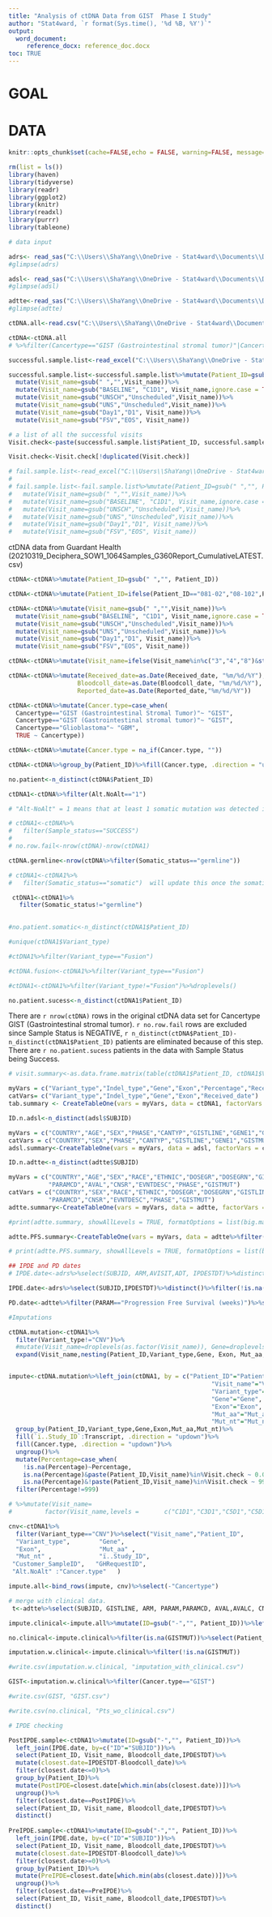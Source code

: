 ```yaml
---
title: "Analysis of ctDNA Data from GIST  Phase I Study"
author: "Stat4ward, `r format(Sys.time(), '%d %B, %Y')`"
output:
  word_document:
     reference_docx: reference_doc.docx
toc: TRUE
---
```

\pagebreak

# GOAL

# DATA

```r
knitr::opts_chunk$set(cache=FALSE,echo = FALSE, warning=FALSE, message=FALSE, fig.width = 6.5, fig.height = 6.5)

rm(list = ls())
library(haven)
library(tidyverse)
library(readr)
library(ggplot2)
library(knitr)
library(readxl)
library(purrr)
library(tableone)

# data input

adrs<- read_sas("C:\\Users\\ShaYang\\OneDrive - Stat4ward\\Documents\\Deciphera\\Phase I\\GIST\\adrs.sas7bdat")
#glimpse(adrs)

adsl<- read_sas("C:\\Users\\ShaYang\\OneDrive - Stat4ward\\Documents\\Deciphera\\Phase I\\GIST\\adsl.sas7bdat")
#glimpse(adsl)

adtte<-read_sas("C:\\Users\\ShaYang\\OneDrive - Stat4ward\\Documents\\Deciphera\\Phase I\\GIST\\adtte.sas7bdat")
#glimpse(adtte)

ctDNA.all<-read.csv("C:\\Users\\ShaYang\\OneDrive - Stat4ward\\Documents\\Deciphera\\Phase I\\GIST\\20210319_Deciphera_SOW1_1064Samples_G360Report_CumulativeLATEST.csv")

ctDNA<-ctDNA.all
# %>%filter(Cancertype=="GIST (Gastrointestinal stromal tumor)"|Cancertype=="GIST (Gastrointestinal Stromal Tumor)")

successful.sample.list<-read_excel("C:\\Users\\ShaYang\\OneDrive - Stat4ward\\Documents\\Deciphera\\Phase I\\GIST\\Copy of 20210209_Deciphera_SOW1_1064Samples_G360Report_Successful_Failed.xlsx", sheet="Successful ")

successful.sample.list<-successful.sample.list%>%mutate(Patient_ID=gsub(" ","", Patient_ID))%>%
  mutate(Visit_name=gsub(" ","",Visit_name))%>%
  mutate(Visit_name=gsub("BASELINE", "C1D1", Visit_name,ignore.case = TRUE))%>%
  mutate(Visit_name=gsub("UNSCH","Unscheduled",Visit_name))%>%
  mutate(Visit_name=gsub("UNS","Unscheduled",Visit_name))%>%
  mutate(Visit_name=gsub("Day1","D1", Visit_name))%>%
  mutate(Visit_name=gsub("FSV","EOS", Visit_name))

# a list of all the successful visits
Visit.check<-paste(successful.sample.list$Patient_ID, successful.sample.list$Visit_name)

Visit.check<-Visit.check[!duplicated(Visit.check)]

# fail.sample.list<-read_excel("C:\\Users\\ShaYang\\OneDrive - Stat4ward\\Documents\\Deciphera\\Phase I\\GIST\\Copy of 20210209_Deciphera_SOW1_1064Samples_G360Report_Successful_Failed.xlsx", sheet="Failed")
# 
# fail.sample.list<-fail.sample.list%>%mutate(Patient_ID=gsub(" ","", Patient_ID))%>%
#   mutate(Visit_name=gsub(" ","",Visit_name))%>%
#   mutate(Visit_name=gsub("BASELINE", "C1D1", Visit_name,ignore.case = TRUE))%>%
#   mutate(Visit_name=gsub("UNSCH","Unscheduled",Visit_name))%>%
#   mutate(Visit_name=gsub("UNS","Unscheduled",Visit_name))%>%
#   mutate(Visit_name=gsub("Day1","D1", Visit_name))%>%
#   mutate(Visit_name=gsub("FSV","EOS", Visit_name))


```

ctDNA data from Guardant Health (20210319_Deciphera_SOW1_1064Samples_G360Report_CumulativeLATEST.csv)
```r

ctDNA<-ctDNA%>%mutate(Patient_ID=gsub(" ","", Patient_ID))

ctDNA<-ctDNA%>%mutate(Patient_ID=ifelse(Patient_ID=="081-02","08-102",Patient_ID))

ctDNA<-ctDNA%>%mutate(Visit_name=gsub(" ","",Visit_name))%>%
  mutate(Visit_name=gsub("BASELINE", "C1D1", Visit_name,ignore.case = TRUE))%>%
  mutate(Visit_name=gsub("UNSCH","Unscheduled",Visit_name))%>%
  mutate(Visit_name=gsub("UNS","Unscheduled",Visit_name))%>%
  mutate(Visit_name=gsub("Day1","D1", Visit_name))%>%
  mutate(Visit_name=gsub("FSV","EOS", Visit_name))

ctDNA<-ctDNA%>%mutate(Visit_name=ifelse(Visit_name%in%c("3","4","8")&str_detect(Customer_SampleID, "BASE"),"C1D1",Visit_name))

ctDNA<-ctDNA%>%mutate(Received_date=as.Date(Received_date, "%m/%d/%Y"),
                   Bloodcoll_date=as.Date(Bloodcoll_date, "%m/%d/%Y"),
                   Reported_date=as.Date(Reported_date,"%m/%d/%Y"))

ctDNA<-ctDNA%>%mutate(Cancer.type=case_when(
  Cancertype=="GIST (Gastrointestinal Stromal Tumor)"~ "GIST",
  Cancertype=="GIST (Gastrointestinal stromal tumor)"~ "GIST",
  Cancertype=="Glioblastoma"~ "GBM",
  TRUE ~ Cancertype))

ctDNA<-ctDNA%>%mutate(Cancer.type = na_if(Cancer.type, ""))

ctDNA<-ctDNA%>%group_by(Patient_ID)%>%fill(Cancer.type, .direction = "updown")%>%ungroup()

no.patient<-n_distinct(ctDNA$Patient_ID)

ctDNA1<-ctDNA%>%filter(Alt.NoAlt=="1") 

# "Alt-NoAlt" = 1 means that at least 1 somatic mutation was detected in that sample

# ctDNA1<-ctDNA%>%
#   filter(Sample_status=="SUCCESS")
# 
# no.row.fail<-nrow(ctDNA)-nrow(ctDNA1)

ctDNA.germline<-nrow(ctDNA%>%filter(Somatic_status=="germline"))

# ctDNA1<-ctDNA1%>%
#   filter(Somatic_status=="somatic")  will update this once the somatic status is corrected

 ctDNA1<-ctDNA1%>%
   filter(Somatic_status!="germline")  

   
#no.patient.somatic<-n_distinct(ctDNA1$Patient_ID)

#unique(ctDNA1$Variant_type)

#ctDNA1%>%filter(Variant_type=="Fusion")

#ctDNA.fusion<-ctDNA1%>%filter(Variant_type=="Fusion")

#ctDNA1<-ctDNA1%>%filter(Variant_type!="Fusion")%>%droplevels()

no.patient.sucess<-n_distinct(ctDNA1$Patient_ID)

```

There are `r nrow(ctDNA)` rows in the original ctDNA data set for Cancertype GIST (Gastrointestinal stromal tumor). `r no.row.fail` rows are excluded since Sample Status is NEGATIVE, `r n_distinct(ctDNA$Patient_ID)-n_distinct(ctDNA1$Patient_ID)` patients are eliminated because of this step. There are  `r no.patient.sucess` patients in the data with Sample Status being Success. 

```r

# visit.summary<-as.data.frame.matrix(table(ctDNA1$Patient_ID, ctDNA1$Visit_name))

myVars = c("Variant_type","Indel_type","Gene","Exon","Percentage","Received_date")
catVars= c("Variant_type","Indel_type","Gene","Exon","Received_date")
tab.summary <- CreateTableOne(vars = myVars, data = ctDNA1, factorVars = catVars)

```

```r
ID.n.adsl<-n_distinct(adsl$SUBJID)

myVars = c("COUNTRY","AGE","SEX","PHASE","CANTYP","GISTLINE","GENE1","GISTMUT")
catVars = c("COUNTRY","SEX","PHASE","CANTYP","GISTLINE","GENE1","GISTMUT")
adsl.summary<-CreateTableOne(vars = myVars, data = adsl, factorVars = catVars)


```

```r
ID.n.adtte<-n_distinct(adtte$SUBJID)

myVars = c("COUNTRY","AGE","SEX","RACE","ETHNIC","DOSEGR","DOSEGRN","GISTLINE","ARM","ARMCD",
           "PARAMCD","AVAL","CNSR","EVNTDESC","PHASE","GISTMUT")
catVars = c("COUNTRY","SEX","RACE","ETHNIC","DOSEGR","DOSEGRN","GISTLINE","ARM","ARMCD",
           "PARAMCD","CNSR","EVNTDESC","PHASE","GISTMUT")
adtte.summary<-CreateTableOne(vars = myVars, data = adtte, factorVars = catVars)

#print(adtte.summary, showAllLevels = TRUE, formatOptions = list(big.mark = ","))

adtte.PFS.summary<-CreateTableOne(vars = myVars, data = adtte%>%filter(GISTLINE!="2nd Line"&GISTLINE!="3rd Line")%>%filter(PARAMCD=="PFS")%>%filter(DOSEGR=="150 mg QD"|DOSEGR=="150 mg BID"), factorVars = catVars)

# print(adtte.PFS.summary, showAllLevels = TRUE, formatOptions = list(big.mark = ","))

## IPDE and PD dates
# IPDE.date<-adrs%>%select(SUBJID, ARM,AVISIT,ADT, IPDESTDT)%>%distinct()%>%arrange(SUBJID, ADT)

IPDE.date<-adrs%>%select(SUBJID,IPDESTDT)%>%distinct()%>%filter(!is.na(IPDESTDT))

PD.date<-adtte%>%filter(PARAM=="Progression Free Survival (weeks)")%>%select(SUBJID, ARM,AVALC, ADT,CNSR)
```

```r

#Imputations

ctDNA.mutation<-ctDNA1%>%
  filter(Variant_type!="CNV")%>%
  #mutate(Visit_name=droplevels(as.factor(Visit_name)), Gene=droplevels(as.factor(Gene)), Exon=droplevels(as.factor(Exon)))%>%
  expand(Visit_name,nesting(Patient_ID,Variant_type,Gene, Exon, Mut_aa, Mut_nt))%>%arrange(Patient_ID,Visit_name,Variant_type,Gene,Exon)


impute<-ctDNA.mutation%>%left_join(ctDNA1, by = c("Patient_ID"="Patient_ID",
                                                        "Visit_name"="Visit_name",
                                                        "Variant_type"="Variant_type",
                                                        "Gene"="Gene",
                                                        "Exon"="Exon",
                                                        "Mut_aa"="Mut_aa",
                                                        "Mut_nt"="Mut_nt"))%>%
  group_by(Patient_ID,Variant_type,Gene,Exon,Mut_aa,Mut_nt)%>%
  fill(`ï..Study_ID`:Transcript, .direction = "updown")%>%
  fill(Cancer.type, .direction = "updown")%>%
  ungroup()%>%
  mutate(Percentage=case_when(
    !is.na(Percentage)~Percentage,
    is.na(Percentage)&paste(Patient_ID,Visit_name)%in%Visit.check ~ 0.02,
    is.na(Percentage)&!paste(Patient_ID,Visit_name)%in%Visit.check ~ 999))%>%
  filter(Percentage!=999)

# %>%mutate(Visit_name=
#         factor(Visit_name,levels =       c("C1D1","C3D1","C5D1","C5D15","C7D1","C9D1","C11D1","C12D1","COC1D1","COC3D1","COC5D1","COC7D1","COC9D1","EOT")) )

cnv<-ctDNA1%>%
  filter(Variant_type=="CNV")%>%select("Visit_name","Patient_ID",         
  "Variant_type",        "Gene",               
  "Exon",                "Mut_aa" ,            
  "Mut_nt" ,             "ï..Study_ID",        
 "Customer_SampleID",   "GHRequestID",        
 "Alt.NoAlt" :"Cancer.type"   )

impute.all<-bind_rows(impute, cnv)%>%select(-"Cancertype")
```

```r

# merge with clinical data.
 t<-adtte%>%select(SUBJID, GISTLINE, ARM, PARAM,PARAMCD, AVAL,AVALC, CNSR, "EVNTDESC","PHASE","GISTMUT")%>%filter(PARAMCD=="PFS")

impute.clinical<-impute.all%>%mutate(ID=gsub("-","", Patient_ID))%>%left_join(t, by=c("ID"="SUBJID"))

no.clinical<-impute.clinical%>%filter(is.na(GISTMUT))%>%select(Patient_ID,Variant_type, Gene,Exon,Cancer.type)%>%distinct()

imputation.w.clinical<-impute.clinical%>%filter(!is.na(GISTMUT))

#write.csv(imputation.w.clinical, "imputation_with_clinical.csv")

GIST<-imputation.w.clinical%>%filter(Cancer.type=="GIST")

#write.csv(GIST, "GIST.csv")

#write.csv(no.clinical, "Pts_wo_clinical.csv")

```

```r

# IPDE checking 

PostIPDE.sample<-ctDNA1%>%mutate(ID=gsub("-","", Patient_ID))%>%
  left_join(IPDE.date, by=c("ID"="SUBJID"))%>%
  select(Patient_ID, Visit_name, Bloodcoll_date,IPDESTDT)%>%
  mutate(closest.date=IPDESTDT-Bloodcoll_date)%>%
  filter(closest.date<=0)%>%
  group_by(Patient_ID)%>%
  mutate(PostIPDE=closest.date[which.min(abs(closest.date))])%>%
  ungroup()%>%
  filter(closest.date==PostIPDE)%>%
  select(Patient_ID, Visit_name, Bloodcoll_date,IPDESTDT)%>%
  distinct()
  
PreIPDE.sample<-ctDNA1%>%mutate(ID=gsub("-","", Patient_ID))%>%
  left_join(IPDE.date, by=c("ID"="SUBJID"))%>%
  select(Patient_ID, Visit_name, Bloodcoll_date,IPDESTDT)%>%
  mutate(closest.date=IPDESTDT-Bloodcoll_date)%>%
  filter(closest.date>=0)%>%
  group_by(Patient_ID)%>%
  mutate(PreIPDE=closest.date[which.min(abs(closest.date))])%>%
  ungroup()%>%
  filter(closest.date==PreIPDE)%>%
  select(Patient_ID, Visit_name, Bloodcoll_date,IPDESTDT)%>%
  distinct()
  

```
